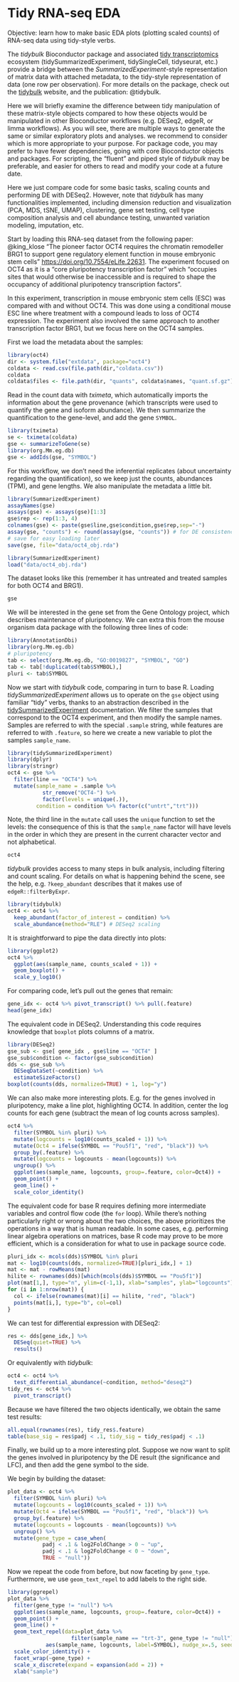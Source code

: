 # Tidy RNA-seq EDA

Objective: learn how to make basic EDA plots (plotting scaled counts)
of RNA-seq data using tidy-style verbs.

The *tidybulk* Bioconductor package and associated
[tidy transcriptomics](https://stemangiola.github.io/tidytranscriptomics/post/tidy-transcriptomics-manifesto/) 
ecosystem (tidySummarizedExperiment, tidySingleCell, tidyseurat, etc.)
provide a bridge between the *SummarizedExperiment*-style
representation of matrix data with attached metadata, to the
tidy-style representation of data (one row per observation).
For more details on the package, check out the 
[tidybulk](https://stemangiola.github.io/tidybulk/) 
website, and the publication: @tidybulk. 

Here we will briefly examine the difference between tidy manipulation
of these matrix-style objects compared to how these objects would be
manipulated in other Bioconductor workflows (e.g. DESeq2, edgeR, or
limma workflows). As you will see, there are multiple ways to generate
the same or similar exploratory plots and analyses.  we recommend to
consider which is more appropriate to your purpose. For package code,
you may prefer to have fewer dependencies, going with core
Bioconductor objects and packages. For scripting, the "fluent" and
piped style of *tidybulk* may be preferable, and easier for others to
read and modify your code at a future date.

Here we just compare code for some basic tasks, scaling counts and
performing DE with DESeq2. However, note that *tidybulk* has
many functionalities implemented, including dimension reduction and
visualization (PCA, MDS, tSNE, UMAP), clustering, gene set testing,
cell type composition analysis and cell abundance testing, unwanted
variation modeling, imputation, etc.

Start by loading this RNA-seq dataset from the following paper: 
@king_klose "The pioneer factor OCT4 requires the chromatin
remodeller BRG1 to support gene regulatory element function in mouse
embryonic stem cells" <https://doi.org/10.7554/eLife.22631>. The
experiment focused on OCT4 as it is a "core pluripotency transcription
factor" which "occupies sites that would otherwise be inaccessible and
is required to shape the occupancy of additional pluripotency
transcription factors".

In this experiment, transcription in mouse embryonic stem cells (ESC)
was compared with and without OCT4. This was done using a conditional
mouse ESC line where treatment with a compound leads to loss of OCT4
expression. The experiment also involved the same approach to another
transcription factor BRG1, but we focus here on the OCT4 samples.

First we load the metadata about the samples:

```r
library(oct4)
dir <- system.file("extdata", package="oct4")
coldata <- read.csv(file.path(dir,"coldata.csv"))
coldata
coldata$files <- file.path(dir, "quants", coldata$names, "quant.sf.gz")
```

Read in the count data with *tximeta*, which automatically imports the
information about the gene provenance (which transcripts were used to
quantify the gene and isoform abundance). We then summarize the
quantification to the gene-level, and add the gene `SYMBOL`.

```r
library(tximeta)
se <- tximeta(coldata)
gse <- summarizeToGene(se)
library(org.Mm.eg.db)
gse <- addIds(gse, "SYMBOL")
```

For this workflow, we don't need the inferential replicates (about
uncertainty regarding the quantification), so we keep just the counts,
abundances (TPM), and gene lengths. We also manipulate the metadata a
little bit.

```r
library(SummarizedExperiment)
assayNames(gse)
assays(gse) <- assays(gse)[1:3]
gse$rep <- rep(1:3, 4)
colnames(gse) <- paste(gse$line,gse$condition,gse$rep,sep="-")
assay(gse, "counts") <- round(assay(gse, "counts")) # for DE consistency
# save for easy loading later
save(gse, file="data/oct4_obj.rda")
```

```r
library(SummarizedExperiment)
load("data/oct4_obj.rda")
```

The dataset looks like this (remember it has untreated and treated
samples for both OCT4 and BRG1).

```r
gse
```

We will be interested in the gene set from the Gene Ontology project,
which describes maintenance of pluripotency. We can extra this from
the mouse organism data package with the following three lines of
code: 

```r
library(AnnotationDbi)
library(org.Mm.eg.db)
# pluripotency
tab <- select(org.Mm.eg.db, "GO:0019827", "SYMBOL", "GO")
tab <- tab[!duplicated(tab$SYMBOL),]
pluri <- tab$SYMBOL
```

Now we start with *tidybulk* code, comparing in turn to base R.
Loading *tidySummarizedExperiment* allows us to operate on the `gse`
object using familiar "tidy" verbs, thanks to an abstraction described
in the [tidySummarizedExperiment](https://stemangiola.github.io/tidySummarizedExperiment/)
documentation.
We filter the samples that correspond to the OCT4 experiment, and then
modify the sample names. Samples are referred to with the special
`.sample` string, while features are referred to with `.feature`, so
here we create a new variable to plot the samples `sample_name`.

```r
library(tidySummarizedExperiment)
library(dplyr)
library(stringr)
oct4 <- gse %>%
  filter(line == "OCT4") %>%
  mutate(sample_name = .sample %>%
           str_remove("OCT4-") %>%
           factor(levels = unique(.)),
         condition = condition %>% factor(c("untrt","trt")))
```

Note, the third line in the `mutate` call uses the `unique` function
to set the levels: the consequence of this is that the `sample_name`
factor will have levels in the order in which they are present in the
current character vector and not alphabetical.

```r
oct4
```

*tidybulk* provides access to many steps in bulk analysis, including
filtering and count scaling. For details on what is happening behind
the scene, see the help, e.g. `?keep_abundant` describes that it makes
use of `edgeR::filterByExpr`.

```r
library(tidybulk)
oct4 <- oct4 %>%
  keep_abundant(factor_of_interest = condition) %>%
  scale_abundance(method="RLE") # DESeq2 scaling
```

It is straightforward to pipe the data directly into plots:

```r
library(ggplot2)
oct4 %>%
  ggplot(aes(sample_name, counts_scaled + 1)) +
  geom_boxplot() +
  scale_y_log10()
```

For comparing code, let's pull out the genes that remain:

```r
gene_idx <- oct4 %>% pivot_transcript() %>% pull(.feature)
head(gene_idx)
```

The equivalent code in DESeq2. Understanding this code requires
knowledge that `boxplot` plots columns of a matrix.

```r
library(DESeq2)
gse_sub <- gse[ gene_idx , gse$line == "OCT4" ]
gse_sub$condition <- factor(gse_sub$condition)
dds <- gse_sub %>%
  DESeqDataSet(~condition) %>%
  estimateSizeFactors()
boxplot(counts(dds, normalized=TRUE) + 1, log="y")
```

We can also make more interesting plots. E.g. for the genes involved
in pluripotency, make a line plot, highlighting OCT4. In addition,
center the log counts for each gene (subtract the mean of log counts
across samples).

```r
oct4 %>%
  filter(SYMBOL %in% pluri) %>%
  mutate(logcounts = log10(counts_scaled + 1)) %>%
  mutate(Oct4 = ifelse(SYMBOL == "Pou5f1", "red", "black")) %>%
  group_by(.feature) %>%
  mutate(logcounts = logcounts - mean(logcounts)) %>%
  ungroup() %>%
  ggplot(aes(sample_name, logcounts, group=.feature, color=Oct4)) +
  geom_point() +
  geom_line() +
  scale_color_identity()
```

The equivalent code for base R requires defining more intermediate
variables and control flow code (the `for` loop). While there's
nothing particularly right or wrong about the two choices, the above
prioritizes the operations in a way that is human readable. In some
cases, e.g. performing linear algebra operations on matrices, base R
code may prove to be more efficient, which is a consideration for what
to use in package source code.

```r
pluri_idx <- mcols(dds)$SYMBOL %in% pluri
mat <- log10(counts(dds, normalized=TRUE)[pluri_idx,] + 1)
mat <- mat - rowMeans(mat)
hilite <- rownames(dds)[which(mcols(dds)$SYMBOL == "Pou5f1")]
plot(mat[1,], type="n", ylim=c(-1,1), xlab="samples", ylab="logcounts")
for (i in 1:nrow(mat)) {
  col <- ifelse(rownames(mat)[i] == hilite, "red", "black")
  points(mat[i,], type="b", col=col)
}
```

We can test for differential expression with DESeq2:

```r
res <- dds[gene_idx,] %>%
  DESeq(quiet=TRUE) %>%
  results()
```

Or equivalently with *tidybulk*:

```r
oct4 <- oct4 %>%
  test_differential_abundance(~condition, method="deseq2")
tidy_res <- oct4 %>%
  pivot_transcript()
```

Because we have filtered the two objects identically, we obtain the
same test results:

```r
all.equal(rownames(res), tidy_res$.feature)
table(base_sig = res$padj < .1, tidy_sig = tidy_res$padj < .1)
```

Finally, we build up to a more interesting plot. Suppose we now want
to split the genes involved in pluripotency by the DE result (the
significance and LFC), and then add the gene symbol to the side.

We begin by building the dataset:

```r
plot_data <- oct4 %>%
  filter(SYMBOL %in% pluri) %>%
  mutate(logcounts = log10(counts_scaled + 1)) %>%
  mutate(Oct4 = ifelse(SYMBOL == "Pou5f1", "red", "black")) %>%
  group_by(.feature) %>%
  mutate(logcounts = logcounts - mean(logcounts)) %>%
  ungroup() %>%
  mutate(gene_type = case_when(
           padj < .1 & log2FoldChange > 0 ~ "up",
           padj < .1 & log2FoldChange < 0 ~ "down",
           TRUE ~ "null"))
```

Now we repeat the code from before, but now faceting by
`gene_type`. Furthermore, we use `geom_text_repel` to add labels to
the right side.

```r
library(ggrepel)
plot_data %>%
  filter(gene_type != "null") %>%
  ggplot(aes(sample_name, logcounts, group=.feature, color=Oct4)) +
  geom_point() +
  geom_line() +
  geom_text_repel(data=plot_data %>%
                    filter(sample_name == "trt-3", gene_type != "null"),
            aes(sample_name, logcounts, label=SYMBOL), nudge_x=.5, seed=1) +
  scale_color_identity() +
  facet_wrap(~gene_type) +
  scale_x_discrete(expand = expansion(add = 2)) +
  xlab("sample")
```
